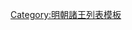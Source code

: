 {{ming|title=明朝新昌國諸王|ed=新昌國|head=[[嘉靖]]元年（[[1522年]]）封。|
{{ming/title}}
{{ming/list|新昌端僖王|[[朱厚燇]]|朱祐枱、庶三子|[[1522年]]—[[1571年]]|嘉靖元年封。[[隆庆 (明朝)|隆慶]]五年薨。}}
{{ming/list|新昌王|[[朱載墇]]|朱厚燇、嫡一子|？年|萬曆中襲封。薨。}}
{{ming/list|新昌長子|[[朱翊錯]]|朱載墇、嫡一子|  |不知何年封。卒。}}
{{ming/list|新昌王|[[朱常淖]]|朱翊錯、嫡一子|[[1619年]]—[[1645年]]|萬曆四十七年七月襲封。[[隆武]]元年九月薨。}}
}}<noinclude>
[[Category:明朝諸王列表模板]]
</noinclude>